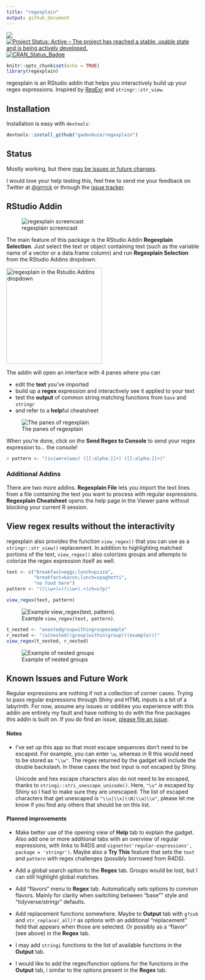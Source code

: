 ```yaml
---
title: "regexplain"
output: github_document
---
```


<!-- [![packageversion](https://img.shields.io/github/description/v/gadenbuie/regexplain.svg)](commits/master) -->
![](https://img.shields.io/badge/lifecycle-experimental-orange.svg)
[![Project Status: Active – The project has reached a stable, usable state and is being actively developed.](http://www.repostatus.org/badges/latest/active.svg)](http://www.repostatus.org/#active)
[![CRAN_Status_Badge](http://www.r-pkg.org/badges/version/regexplain)](https://cran.r-project.org/package=regexplain)
<!-- [![Last-changedate](https://img.shields.io/badge/last%20change-`r gsub('-', '--', Sys.Date())`-yellowgreen.svg)](/commits/master) -->

```r
knitr::opts_chunk$set(echo = TRUE)
library(regexplain)
```


<!-- Links -->
[regexr]: https://regexr.com/

regexplain is an RStudio addin that helps you interactively build up your regex expressions.
Inspired by [RegExr][regexr] and `stringr::str_view`.

## Installation

Installation is easy with `devtools`:

```r
devtools::install_github("gadenbuie/regexplain")
```

## Status

Mostly working, but there [may be issues or future changes](#known-issues-and-future-work).

I would love your help testing this, feel free to send me your feedback on Twitter at [&commat;grrrck](https://twitter.com/grrrck) or through the [issue tracker](https://github.com/gadenbuie/regexplain).

## RStudio Addin

![regexplain screencast](docs/gadget-screencast.gif)

The main feature of this package is the RStudio Addin **Regexplain Selection**.
Just select the text or object containing text (such as the variable name of a vector or a data.frame column) and run **Regexplain Selection** from the RStudio Addins dropdown.

<img src="docs/rstudio-addin-list.png" width = "250px;" alt="regexplain in the Rstudio Addins dropdown">

The addin will open an interface with 4 panes where you can

- edit the **text** you've imported
- build up a **regex** expression and interactively see it applied to your text
- test the **output** of common string matching functions from `base` and `stringr`
- and refer to a **help**ful cheatsheet

![The panes of regexplain](docs/regexplain-gadget-tabs.png)

When you're done, click on the **Send Regex to Console** to send your regex expression to... the console!

```r
> pattern <- "(is|were|was) ([[:alpha:]]+) ([[:alpha:]]+)"
```

### Additional Addins

There are two more addins.
**Regexplain File** lets you import the text lines from a file containing the text you want to process with regular expressions.
**Regexplain Cheatsheet** opens the help page in the Viewer pane without blocking your current R session.

## View regex results without the interactivity

regexplain also provides the function `view_regex()` that you can use as a `stringr::str_view()` replacement.
In addition to highlighting matched portions of the text, `view_regex()` also colorizes groups and attempts to colorize the regex expression itself as well.

```r
text <- c("breakfast=eggs;lunch=pizza",
          "breakfast=bacon;lunch=spaghetti", 
          "no food here")
pattern <- "((\\w+)=)(\\w+).+(ch=s?p)"

view_regex(text, pattern)
```

![Example `view_regex(text, pattern)`.](docs/view-regex.png)

```r
t_nested <- "anestedgroupwithingroupexample"
r_nested <- "(a(nested)(group(within(group))(example)))"
view_regex(t_nested, r_nested)
```

![Example of nested groups](docs/view-nested.png)


## Known Issues and Future Work

Regular expressions are nothing if not a collection of corner cases.
Trying to pass regular expressions through Shiny and HTML inputs is a bit of a labyrinth.
For now, assume any issues or oddities you experience with this addin are entirely my fault and have nothing to do with the fine packages this addin is built on.
If you do find an issue, [please file an issue](https://github.com/gadenbuie/regexplain).

#### Notes

- I've set up this app so that most escape sequences don't need to be escaped.
  For example, you can enter `\w`, whereas in R this would need to be stored as 
  `"\\w"`. The regex returned by the gadget will include the double backslash.
  In these cases the text input is not escaped by Shiny.
  
  Unicode and hex escape characters also do not need to be escaped, thanks to
  `stringi::stri_unescape_unicode()`. Here, `"\u"` *is* escaped by Shiny so I
  had to make sure they are unescaped. The list of escaped characters that get
  unescaped is `"\\u|\\x|\\N|\\a|\\o"`, please let me know if you find any 
  others that should be on this list.

#### Planned improvements

- Make better use of the opening view of **Help** tab to explain the gadget.
  Also add one or more additional tabs with an overview of regular expressions,
  with links to R4DS and `vignette('regular-expressions', package = 'stringr')`.
  Maybe also a **Try This** feature that sets the `text` and `pattern` with
  regex challenges (possibly borrowed from R4DS).

- Add a global search option to the **Regex** tab. Groups would be lost, but I 
  can still highlight global matches.

- Add "flavors" menu to **Regex** tab. Automatically sets options to common flavors.
  Mainly for clarity when switching between "base"" style and "tidyverse/stringr" defaults.
  
- Add replacement functions somewhere. Maybe to **Output** tab with `g?sub` and 
  `str_replace(_all)?` as options with an additional "replacement" field that 
  appears when those are selected. Or possibly as a "flavor" (see above) in the
  **Regex** tab.

- I may add `stringi` functions to the list of available functions in the **Output** tab.

- I would like to add the regex/function options for the functions in the **Output** tab, i
  similar to the options present in the **Regex** tab.
